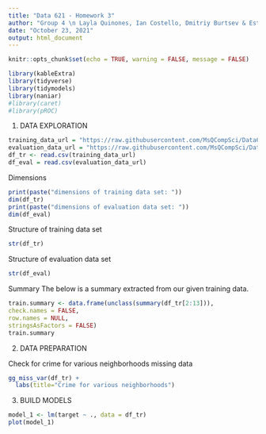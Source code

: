 ```yaml
---
title: "Data 621 - Homework 3"
author: "Group 4 \n Layla Quinones, Ian Costello, Dmitriy Burtsev & Esteban Aramayo"
date: "October 23, 2021"
output: html_document
---
```


```r
knitr::opts_chunk$set(echo = TRUE, warning = FALSE, message = FALSE)
```


```r
library(kableExtra)
library(tidyverse)
library(tidymodels)
library(naniar)
#library(caret)
#library(pROC)

```
  
1. DATA EXPLORATION

```r
training_data_url = "https://raw.githubusercontent.com/MsQCompSci/Data621Group4/main/HW3/crime-training-data_modified.csv"
evaluation_data_url = "https://raw.githubusercontent.com/MsQCompSci/Data621Group4/main/HW3/crime-evaluation-data_modified.csv"
df_tr <- read.csv(training_data_url)
df_eval = read.csv(evaluation_data_url)
```

Dimensions
```r
print(paste("dimensions of training data set: "))
dim(df_tr)
print(paste("dimensions of evaluation data set: "))
dim(df_eval)
```

Structure of training data set
```r
str(df_tr)
```
Structure of evaluation data set
```r
str(df_eval)
```

Summary
The below is a summary extracted from our given training data.
```r
train.summary <- data.frame(unclass(summary(df_tr[2:13])),
check.names = FALSE,
row.names = NULL,
stringsAsFactors = FALSE)
train.summary
```

2. DATA PREPARATION

Check for crime for various neighborhoods missing data
```r
gg_miss_var(df_tr) +
  labs(title="Crime for various neighborhoods")
```


3. BUILD MODELS
```r
model_1 <- lm(target ~ ., data = df_tr)
plot(model_1)
```

